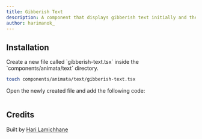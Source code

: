 ```yaml
---
title: Gibberish Text
description: A component that displays gibberish text initially and then reveals the actual text.
author: harimanok_
---
```


<ComponentPreview name="text-gibberish-text--docs" />

## Installation

<Steps>
  <Step>Create a new file called `gibberish-text.tsx` inside the `components/animata/text` directory.</Step>

```bash
touch components/animata/text/gibberish-text.tsx
```

<Step>Open the newly created file and add the following code:</Step>

```jsx file=<rootDir>/animata/text/gibberish-text.tsx

```

</Steps>

## Credits

Built by [Hari Lamichhane](https://github.com/hari)
